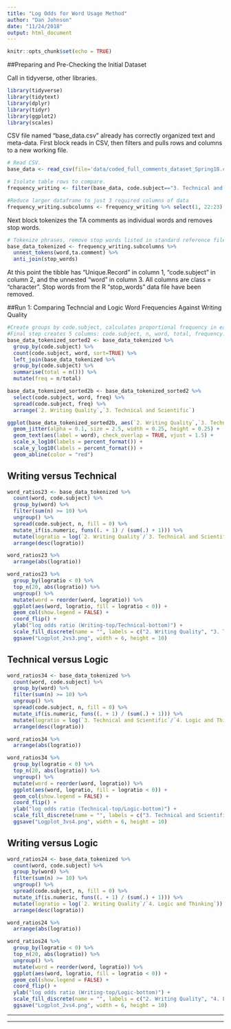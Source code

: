 ```yaml
---
title: "Log Odds for Word Usage Method"
author: "Dan Johnson"
date: "11/24/2018"
output: html_document
---
```


```r
knitr::opts_chunk$set(echo = TRUE)
```

##Preparing and Pre-Checking the Initial Dataset

Call in tidyverse, other libraries.
```r
library(tidyverse)
library(tidytext)
library(dplyr)
library(tidyr)
library(ggplot2)
library(scales)
```

CSV file named "base_data.csv" already has correctly organized text and meta-data. First block reads in CSV, then filters and pulls rows and columns to a new working file.

```r
# Read CSV.
base_data <- read_csv(file='data/coded_full_comments_dataset_Spring18.csv')

# Isolate table rows to compare.
frequency_writing <- filter(base_data, code.subject=="3. Technical and Scientific"|code.subject=="2. Writing Quality"|code.subject=="4. Logic and Thinking")

#Reduce larger dataframe to just 3 required columns of data  
frequency_writing.subcolumns <- frequency_writing %>% select(1, 22:23)
```

Next block tokenizes the TA comments as individual words and removes stop words.

```r
# Tokenize phrases, remove stop words listed in standard reference file.
base_data_tokenized <- frequency_writing.subcolumns %>% 
  unnest_tokens(word,ta.comment) %>% 
  anti_join(stop_words)
```

At this point the tibble has "Unique.Record" in column 1, "code.subject" in column 2, and the unnested "word" in column 3. All columns are class = "character". Stop words from the R "stop_words" data file have been removed.

##Run 1: Comparing Techncial and Logic Word Frequencies Against Writing Quality

```r
#Create groups by code.subject, calculates proportional frequency in each group.
#Final step creates 5 columns: code.subject, n, word, total, frequency.
base_data_tokenized_sorted2 <- base_data_tokenized %>% 
  group_by(code.subject) %>%
  count(code.subject, word, sort=TRUE) %>% 
  left_join(base_data_tokenized %>% 
  group_by(code.subject) %>% 
  summarise(total = n())) %>%
  mutate(freq = n/total)
```


```r
base_data_tokenized_sorted2b <- base_data_tokenized_sorted2 %>% 
  select(code.subject, word, freq) %>% 
  spread(code.subject, freq) %>%
  arrange(`2. Writing Quality`,`3. Technical and Scientific`)
```


```r
ggplot(base_data_tokenized_sorted2b, aes(`2. Writing Quality`,`3. Technical and Scientific`)) +
  geom_jitter(alpha = 0.1, size = 2.5, width = 0.25, height = 0.25) +
  geom_text(aes(label = word), check_overlap = TRUE, vjust = 1.5) +
  scale_x_log10(labels = percent_format()) +
  scale_y_log10(labels = percent_format()) +
  geom_abline(color = "red")
```


## Writing versus Technical

```r
word_ratios23 <- base_data_tokenized %>%
  count(word, code.subject) %>%
  group_by(word) %>%
  filter(sum(n) >= 10) %>%
  ungroup() %>%
  spread(code.subject, n, fill = 0) %>%
  mutate_if(is.numeric, funs((. + 1) / (sum(.) + 1))) %>%
  mutate(logratio = log(`2. Writing Quality`/`3. Technical and Scientific`)) %>%
  arrange(desc(logratio))
```


```r
word_ratios23 %>% 
  arrange(abs(logratio))
```


```r
word_ratios23 %>%
  group_by(logratio < 0) %>%
  top_n(20, abs(logratio)) %>%
  ungroup() %>%
  mutate(word = reorder(word, logratio)) %>%
  ggplot(aes(word, logratio, fill = logratio < 0)) +
  geom_col(show.legend = FALSE) +
  coord_flip() +
  ylab("log odds ratio (Writing-top/Technical-bottom)") +
  scale_fill_discrete(name = "", labels = c("2. Writing Quality", "3. Technical and Scientific"))
  ggsave("Logplot_2vs3.png", width = 6, height = 10)

```


## Technical versus Logic

```r
word_ratios34 <- base_data_tokenized %>%
  count(word, code.subject) %>%
  group_by(word) %>%
  filter(sum(n) >= 10) %>%
  ungroup() %>%
  spread(code.subject, n, fill = 0) %>%
  mutate_if(is.numeric, funs((. + 1) / (sum(.) + 1))) %>%
  mutate(logratio = log(`3. Technical and Scientific`/`4. Logic and Thinking`)) %>%
  arrange(desc(logratio))
```


```r
word_ratios34 %>% 
  arrange(abs(logratio))
```


```r
word_ratios34 %>%
  group_by(logratio < 0) %>%
  top_n(20, abs(logratio)) %>%
  ungroup() %>%
  mutate(word = reorder(word, logratio)) %>%
  ggplot(aes(word, logratio, fill = logratio < 0)) +
  geom_col(show.legend = FALSE) +
  coord_flip() +
  ylab("log odds ratio (Technical-top/Logic-bottom)") +
  scale_fill_discrete(name = "", labels = c("3. Technical and Scientific","4. Logic and Thinking"))
  ggsave("Logplot_3vs4.png", width = 6, height = 10)

```


## Writing versus Logic

```r
word_ratios24 <- base_data_tokenized %>%
  count(word, code.subject) %>%
  group_by(word) %>%
  filter(sum(n) >= 10) %>%
  ungroup() %>%
  spread(code.subject, n, fill = 0) %>%
  mutate_if(is.numeric, funs((. + 1) / (sum(.) + 1))) %>%
  mutate(logratio = log(`2. Writing Quality`/`4. Logic and Thinking`)) %>%
  arrange(desc(logratio))
```


```r
word_ratios24 %>% 
  arrange(abs(logratio))
```


```r
word_ratios24 %>%
  group_by(logratio < 0) %>%
  top_n(20, abs(logratio)) %>%
  ungroup() %>%
  mutate(word = reorder(word, logratio)) %>%
  ggplot(aes(word, logratio, fill = logratio < 0)) +
  geom_col(show.legend = FALSE) +
  coord_flip() +
  ylab("log odds ratio (Writing-top/Logic-bottom)") +
  scale_fill_discrete(name = "", labels = c("2. Writing Quality", "4. Logic and Thinking"))
  ggsave("Logplot_2vs4.png", width = 6, height = 10)

```


***
***





